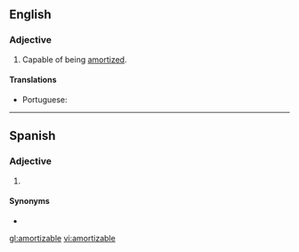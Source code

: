 ==English==

===Adjective===
{{en-adj|-}}

{{rfquote|lang=en}}
# Capable of being [[amortized]].

====Translations====
{{trans-top|capable of being amortized}}
* Portuguese: {{t|pt|amortizável}}
{{trans-mid}}
{{trans-bottom}}

----

==Spanish==

===Adjective===
{{es-adj}}

# {{lb|es|finance}} {{l|en|redeemable}}

====Synonyms====
* {{l|es|reembolsable}}

[[gl:amortizable]]
[[vi:amortizable]]